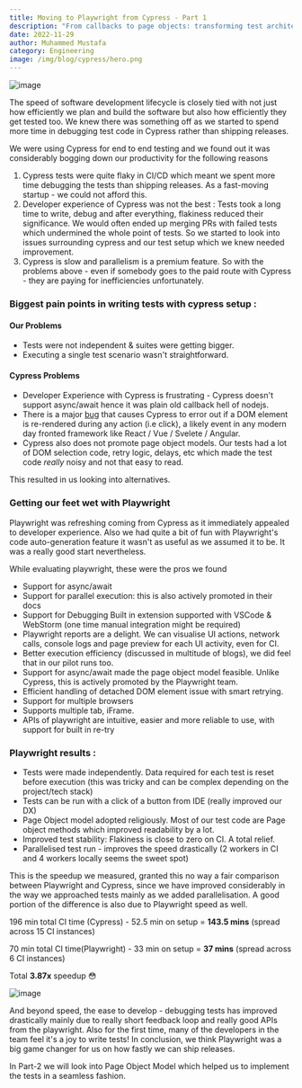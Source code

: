 ```yaml
---
title: Moving to Playwright from Cypress - Part 1
description: "From callbacks to page objects: transforming test architecture."
date: 2022-11-29
author: Muhammed Mustafa
category: Engineering
image: /img/blog/cypress/hero.png
---
```

![image](/img/blog/cypress/hero.png)


The speed of software development lifecycle is closely tied with not just how efficiently we plan and build the software but also how efficiently they get tested too. We knew there was something off as we started to spend more time in debugging test code in Cypress rather than shipping releases.

We were using Cypress for end to end testing and we found out it was considerably bogging down our productivity for the following reasons

1. Cypress tests were quite flaky in CI/CD which meant we spent more time debugging the tests than shipping releases. As a fast-moving startup - we could not afford this.
2. Developer experience of Cypress was not the best : Tests took a long time to write, debug and after everything, flakiness reduced their significance. We would often ended up merging PRs with failed tests which undermined the whole point of tests. So we started to look into issues surrounding cypress and our test setup which we knew needed improvement.
3. Cypress is slow and parallelism is a premium feature. So with the problems above - even if somebody goes to the paid route with Cypress - they are paying for inefficiencies unfortunately.


### Biggest pain points in writing tests with cypress setup :

#### Our Problems
- Tests were not independent & suites were getting bigger.
- Executing a single test scenario wasn't straightforward.

#### Cypress Problems
- Developer Experience with Cypress is frustrating - Cypress doesn't support async/await hence it was plain old callback hell of nodejs.
- There is a major [bug](https://github.com/cypress-io/cypress/issues/7306?ref=blog.nocodb.com) that causes Cypress to error out if a DOM element is re-rendered during any action (i.e click), a likely event in any modern day fronted framework like React / Vue / Svelete / Angular.
- Cypress also does not promote page object models. Our tests had a lot of DOM selection code, retry logic, delays, etc which made the test code *really* noisy and not that easy to read.

This resulted in us looking into alternatives.


### Getting our feet wet with Playwright

Playwright was refreshing coming from Cypress as it immediately appealed to developer experience. Also we had quite a bit of fun with Playwright's code auto-generation feature it wasn't as useful as we assumed it to be. It was a really good start nevertheless.

While evaluating playwright, these were the pros we found

- Support for async/await
- Support for parallel execution: this is also actively promoted in their docs
- Support for Debugging Built in extension supported with VSCode & WebStorm (one time manual integration might be required)
- Playwright reports are a delight. We can visualise UI actions, network calls, console logs and page preview for each UI activity, even for CI.
- Better execution efficiency (discussed in multitude of blogs), we did feel that in our pilot runs too.
- Support for async/await made the page object model feasible. Unlike Cypress, this is actively promoted by the Playwright team.
- Efficient handling of detached DOM element issue with smart retrying.
- Support for multiple browsers
- Supports multiple tab, iFrame.
- APIs of playwright are intuitive, easier and more reliable to use, with support for built in re-try

### Playwright results :

- Tests were made independently.  Data required for each test is reset before execution (this was tricky and can be complex depending on the project/tech stack)
- Tests can be run with a click of a button from IDE (really improved our DX)
- Page Object model adopted religiously.  Most of our test code are Page object methods which improved readability by a lot.
- Improved test stability: Flakiness is close to zero on CI. A total relief.
- Parallelised test run - improves the speed drastically (2 workers in CI and 4 workers locally seems the sweet spot)

This is the speedup we measured, granted this no way a fair comparison between Playwright and Cypress, since we have improved considerably in the way we approached tests mainly as we added parallelisation. A good portion of the difference is also due to Playwright speed as well.

196 min total CI time (Cypress) - 52.5 min on setup = **143.5 mins** (spread across 15 CI instances)

70 min total CI time(Playwright) - 33 min on setup = **37 mins** (spread across 6 CI instances)

Total **3.87x** speedup 😳


![image](https://media.tenor.com/WXUFUZ5g7uUAAAAC/speed.gif)

And beyond speed, the ease to develop - debugging tests has improved drastically mainly due to really short feedback loop and really good APIs from the playwright. Also for the first time, many of the developers in the team feel it's a joy to write tests! In conclusion, we think Playwright was a big game changer for us on how fastly we can ship releases.

In Part-2 we will look into Page Object Model which helped us to implement the tests in a seamless fashion.

